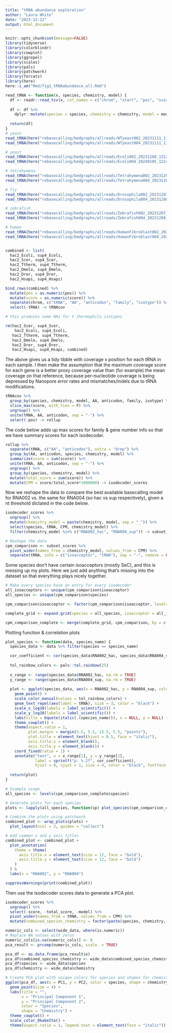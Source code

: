 ```yaml
---
title: "tRNA abundance exploration"
author: "Laura White"
date: "2023-12-22"
output: html_document
---
```

```r
knitr::opts_chunk$set(message=FALSE)
library(tidyverse)
library(colorblindr)
library(cowplot)
library(ggrepel)
library(scales)
library(pals)
library(patchwork)
library(forcats)
library(here)
here::i_am("Rmd/fig1_tRNAabundance_all.Rmd")
```

```r
read_tRNA <- function(x, species, chemistry, model) {
  df <- readr::read_tsv(x, col_names = c("chrom", "start", "pos", "score"), show_col_types = FALSE)
  
  df <- df %>%
    dplyr::mutate(species = species, chemistry = chemistry, model = model) # easiest is add these by hand for now
  
  return(df)
}
# yeast
read_tRNA(here("rebasecalling/bedgraphs/allreads/WTyeast002_20231111_1103_P2S-00519-A_PAS43478_1fa49e43.rna002_70bps_hac@v3.bg"), "S. cerevisiae", "RNA002", "hac") -> hac2_Scer
read_tRNA(here("rebasecalling/bedgraphs/allreads/WTyeast004_20231111_1104_P2S-00519-B_PAQ47538_fa3726ec.rna004_130bps_sup@v3.0.1.bg"), "S. cerevisiae", "RNA004", "sup") -> sup4_Scer

# yeast
read_tRNA(here("rebasecalling/bedgraphs/allreads/Ecoli002_20231208_1312_P2S-00519-A_PAS44628_9e5214a7.rna002_70bps_hac@v3.bg"), "E. coli", "RNA002", "hac") -> hac2_Ecoli
read_tRNA(here("rebasecalling/bedgraphs/allreads/Ecoli004_20240105_1224_MN31004_FAX73799_1fe84761.rna004_130bps_sup@v3.0.1.bg"), "E. coli", "RNA004", "sup") -> sup4_Ecoli

# tetrahymena
read_tRNA(here("rebasecalling/bedgraphs/allreads/Tetrahymena002_20231207_1743_MN35252_FAX30455_c9f80979.rna002_70bps_hac@v3.bg"), "T. thermophila", "RNA002", "hac") -> hac2_Ttherm
read_tRNA(here("rebasecalling/bedgraphs/allreads/Tetrahymena004_20231208_0920_MN42516_FAX71838_a244513d.rna004_130bps_sup@v3.0.1.bg"), "T. thermophila", "RNA004", "sup") -> sup4_Ttherm

# fly
read_tRNA(here("rebasecalling/bedgraphs/allreads/Drosophila002_20231207_1500_MN35252_FAX30455_48242de2.rna002_70bps_hac@v3.bg"), "D. melanogaster", "RNA002", "hac") -> hac2_Dmelo
read_tRNA(here("rebasecalling/bedgraphs/allreads/Drosophila004_20231208_1307_MN31004_FAX73799_72c200e4.rna004_130bps_sup@v3.0.1.bg"), "D. melanogaster", "RNA004", "sup") -> sup4_Dmelo

# zebrafish
read_tRNA(here("rebasecalling/bedgraphs/allreads/Zebrafish002_20231207_1528_P2S-00519-A_PAS44221_7e583c4c.rna002_70bps_hac@v3.bg"), "D. rerio", "RNA002", "hac") -> hac2_Drer
read_tRNA(here("rebasecalling/bedgraphs/allreads/Zebrafish004_20231208_0919_MN31004_FAX73799_f3dea9f8.rna004_130bps_sup@v3.0.1.bg"), "D. rerio", "RNA004", "sup") -> sup4_Drer

# human
read_tRNA(here("rebasecalling/bedgraphs/allreads/HumanFibroblast002_20231207_1455_P2S-00519-B_PAS29437_b7f6c4bd.rna002_70bps_hac@v3.bg"), "H. sapiens", "RNA002", "hac") -> hac2_Hsapi
read_tRNA(here("rebasecalling/bedgraphs/allreads/HumanFibroblast004_20231208_1351_MN42516_FAX71838_b8f7b990.rna004_130bps_sup@v3.0.1.bg"), "H. sapiens", "RNA004", "sup") -> sup4_Hsapi


combined <- list(
  hac2_Ecoli, sup4_Ecoli,
  hac2_Scer, sup4_Scer,
  hac2_Ttherm, sup4_Ttherm,
  hac2_Dmelo, sup4_Dmelo,
  hac2_Drer, sup4_Drer,
  hac2_Hsapi, sup4_Hsapi)

bind_rows(combined) %>%
  mutate(pos = as.numeric(pos)) %>%
  mutate(score = as.numeric(score)) %>%
  separate(chrom, c("tRNA", "AA", "anticodon", "family", "isotype")) %>%
  select(-tRNA) -> tRNAcov

# this produces some NAs for t thermophila isotypes

rm(hac2_Scer, sup4_Scer,
    hac2_Ecoli, sup4_Ecoli,
   hac2_Ttherm, sup4_Ttherm,
   hac2_Dmelo, sup4_Dmelo,
   hac2_Drer, sup4_Drer,
   hac2_Hsapi, sup4_Hsapi, combined)
```

The above gives us a tidy tibble with coverage x position for each tRNA in each sample.
I then make the assumption that the maximum coverage score for each gene is a better proxy coverage value than (for example) the mean coverage on that reference, because per-nucleotide coverage is being depressed by Nanopore error rates and mismatches/indels due to tRNA modifications.
```r
tRNAcov %>%
  group_by(species, chemistry, model, AA, anticodon, family, isotype) %>%
  slice_max(score, with_ties = F) %>%
  ungroup() %>%
  unite(tRNA, AA, anticodon, sep = "-") %>%
  select(-pos) -> rollup
```

The code below adds up max scores for family & gene number info so that we have summary scores for each isodecoder.
```r
rollup %>%
  separate(tRNA, c("AA", "anticodon"), extra = "drop") %>%
  group_by(AA, anticodon, species, chemistry, model) %>%
  summarize(score = sum(score)) %>%
  unite(tRNA, AA, anticodon, sep = "-") %>%
  ungroup() %>%
  group_by(species, chemistry, model) %>%
  mutate(total_score = sum(score)) %>%
  mutate(CPM = score/total_score*1000000) -> isodecoder_scores
```

Now we reshape the data to compare the best available basecalling model for RNA002 vs. the same for RNA004 (so hac vs sup respectively), given a nt threshold dictated in the code below.
```r
isodecoder_scores %>%
  ungroup() %>%
  mutate(chemistry_model = paste(chemistry, model, sep = "_")) %>%
  select(species, tRNA, CPM, chemistry_model) %>%
  filter(chemistry_model %in% c("RNA002_hac", "RNA004_sup")) -> subset_scores

# Reshape the data
cpm_comparison <- subset_scores %>%
  pivot_wider(names_from = chemistry_model, values_from = CPM) %>%
  separate(tRNA, into = c("isoacceptor", "tRNA"), sep = "-", remove = FALSE)

```

Some species don't have certain isoacceptors (mostly SeC), and this is messing up my plots. Here we just add anything that's missing into the dataset so that everything plays nicely together.
```r
# Make every species have an entry for every isodecoder
all_isoacceptors <- unique(cpm_comparison$isoacceptor)
all_species <- unique(cpm_comparison$species)

cpm_comparison$isoacceptor <- factor(cpm_comparison$isoacceptor, levels = all_isoacceptors)

complete_grid <- expand.grid(species = all_species, isoacceptor = all_isoacceptors)

cpm_comparison_complete <- merge(complete_grid, cpm_comparison, by = c("species", "isoacceptor"), all = TRUE)
```

Plotting function & correlation plots
```r
plot_species <- function(data, species_name) {
  species_data <- data %>% filter(species == species_name)

  cor_coefficient <- cor(species_data$RNA002_hac, species_data$RNA004_sup, method = "pearson", use = "complete.obs")
  
  tol_rainbow_colors <- pals::tol.rainbow(25)
  
  x_range <- range(species_data$RNA002_hac, na.rm = TRUE)
  y_range <- range(species_data$RNA004_sup, na.rm = TRUE)
  
  plot <- ggplot(species_data, aes(x = RNA002_hac, y = RNA004_sup, color = isoacceptor)) +
    geom_point() +
    scale_color_manual(values = tol_rainbow_colors) +
    geom_text_repel(aes(label = tRNA), size = 3, color = "black") +
    scale_x_log10(labels = label_scientific()) +
    scale_y_log10(labels = label_scientific()) +
    labs(title = bquote(italic(.(species_name))), x = NULL, y = NULL) +
    theme_cowplot() +
    theme(aspect.ratio = 1,
          plot.margin = margin(5.5, 5.5, 15.5, 5.5, "points"),
          plot.title = element_text(hjust = 0.5, face = "italic"),
          axis.title.x = element_blank(),
          axis.title.y = element_blank()) +
    coord_fixed(ratio = 1) +
    annotate("text", x = x_range[1], y = y_range[2], 
             label = sprintf("ρ: %.2f", cor_coefficient), 
             hjust = 0, vjust = 1, size = 4, color = "black", fontface = "bold")
  
  return(plot)
}

# Example usage
all_species <- levels(cpm_comparison_complete$species)

# Generate plots for each species
plots <- lapply(all_species, function(sp) plot_species(cpm_comparison_complete, sp))

# Combine the plots using patchwork
combined_plot <- wrap_plots(plots) + 
  plot_layout(ncol = 3, guides = "collect")

# Add common x and y axis titles
combined_plot <- combined_plot +
  plot_annotation(
    theme = theme(
      axis.title.x = element_text(size = 12, face = "bold"),
      axis.title.y = element_text(size = 12, face = "bold")
    )
  ) &
  labs(x = "RNA002", y = "RNA004")

suppressWarnings(print(combined_plot))
```


Then use the isodecoder scores data to generate a PCA plot.
```r
isodecoder_scores %>%
  ungroup() %>%
  select(-score, -total_score, -model) %>%
  pivot_wider(names_from = tRNA, values_from = CPM) %>%
  mutate(combined_species_chemistry = factor(paste(species, chemistry, sep = "_"))) -> wide_data

numeric_cols <- select(wide_data, where(is.numeric))
# Replace NA values with zeros
numeric_cols[is.na(numeric_cols)] <- 0
pca_result <- prcomp(numeric_cols, scale. = TRUE)

pca_df <- as.data.frame(pca_result$x)
pca_df$combined_species_chemistry <- wide_data$combined_species_chemistry
pca_df$species <- wide_data$species
pca_df$chemistry <- wide_data$chemistry

# Create PCA plot with unique colors for species and shapes for chemistry
ggplot(pca_df, aes(x = PC1, y = PC2, color = species, shape = chemistry)) +
  geom_point(size = 4) +
  labs(title = "",
       x = "Principal Component 1",
       y = "Principal Component 2",
       color = "Species",
       shape = "Chemistry") +
  theme_cowplot() +
  scale_color_OkabeIto() +
  theme(aspect.ratio = 1, legend.text = element_text(face = "italic"))


```

